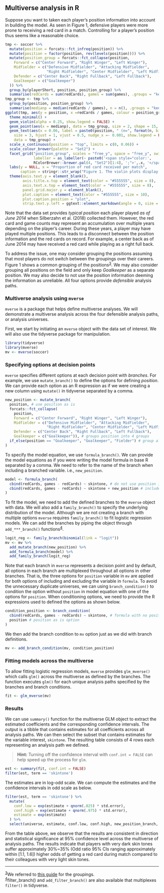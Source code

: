 ## Multiverse analysis in R

Suppose you want to taken each player's position information into account in building the model. As seen in Figure 1, defensive players were more prone to receiving a red card in a match. Controlling for a player's position thus seems like a reasonable choice.

```r
tmp <- soccer %>%
  mutate(position = forcats::fct_infreq(position)) %>%
  mutate(position = factor(position, rev(levels(position)))) %>%
  mutate(position_group = forcats::fct_collapse(position,
    Forward = c("Center Forward", "Right Winger", "Left Winger"),
    Midfielder = c("Defensive Midfielder", "Attacking Midfielder", 
                   "Right Midfielder", "Center Midfielder", "Left Midfielder"),
    Defender = c("Center Back", "Right Fullback", "Left Fullback"),
    Goalkeeper = c("Goalkeeper")
  )) %>%
  group_by(playerShort, position, position_group) %>%
  summarise(redCards = sum(redCards), games = sum(games), .groups = "keep")
tmp_group <- tmp %>%
  group_by(position, position_group) %>%
  summarise(medianp = median(redCards / games), n = n(), .groups = "keep")
ggplot(tmp, aes(y = position, x =redCards / games, colour = position_group)) +
  theme_minimal() +
  geom_violin(alpha = 0.25, show.legend = FALSE) +
  geom_point(aes(x = medianp), data = tmp_group, size = 2, shape = 15, show.legend = FALSE) +
  geom_text(aes(x = 0.06, label = paste0(position, " (n=", format(n, big.mark = ",") , ")")),
    size = 3, hjust = 1, vjust = 0.5, nudge_x =- 0.001, show.legend = FALSE,
    data = tmp_group) +
  scale_x_continuous(position = "top", limits = c(0, 0.06)) +
  scale_colour_brewer(palette = "Set2") +
  facet_grid("position_group", scales = "free_y", space = "free_y", switch = "y",
             labeller = as_labeller(~ paste0('<span style="color:',
             RColorBrewer::brewer.pal(4, "Set2")[1:4], ';">',.x, '</span>'))) +
  labs(y = NULL, x = "Proportion of red card received per match", 
       caption = stringr::str_wrap("Figure 1. The violin plots display the distributions of each player's proportion of red cards received in a game and the squares indicate the median value for each position. They suggest that the likelihood of receiving a red card in a soccer match vary by position.", width = 90)) +
  theme(axis.text.y = element_blank(),
        axis.title.x.top = element_text(color = "#555555", size = 8),
        axis.text.x.top = element_text(color = "#555555", size = 8),
        panel.grid.major.y = element_blank(),
        plot.caption = element_text(color = "#555555", size = 10),
        plot.caption.position = "plot",
        strip.text.y.left = ggtext::element_markdown(angle = 0, size = 10))
```

Note that the data set provides _typical position_ each player played _as of June 2014_ when Silberzahn et al. (2018)  collected them. However, the red card and game counts may represent an accumulation over multiple years depending on the player's career. During these years, a player may have played multiple positions. This leads to a disconnect between the position information and the red cards on record. For example, a center back as of June 2014 may have received a red card while playing as a right full back. 

To address the issue, one may consider grouping the positions assuming that most players do not switch between the groupings over their careers. Figure 1 shows a common grouping of the positions<sup><a href="#note3">3</a></sup>. We may also consider grouping all positions on the field and only keep _Goalkeeper_ as a separate position. We may also decide to not use the position information deeming the information as unreliable. All four options provide _defensible_ analysis paths.

### Multiverse analysis using `mverse`

`mverse` is a package that helps define multiverse analyses. We will demonstrate a multiverse analysis across the four defensible analysis paths, or analysis universes. 

First, we start by initiating an `mverse` object with the data set of interest. We will also use the tidyverse package for manipulation.

```r
library(tidyverse)
library(mverse)
mv <- mverse(soccer) 
```

### Specifying options at decision points

`mverse` specifies different options at each decision point with _branches_. For example, we use `mutate_branch()` to define the options for defining _position_. We can provide each option as an R expression as if we were creating a new column using `mutate()` in tidyverse separated by a comma.

```r
new_position <- mutate_branch(
  position, # use position as is
  forcats::fct_collapse(
    position, 
    Forward = c("Center Forward", "Right Winger", "Left Winger"), 
    Midfielder = c("Defensive Midfielder", "Attacking Midfielder", 
                   "Right Midfielder", "Center Midfielder", "Left Midfielder"), 
    Defender = c("Center Back", "Right Fullback", "Left Fullback"), 
    Goalkeeper = c("Goalkeeper")), # groups position into 4 groups
  if_else(position == "Goalkeeper", "Goalkeeper", "Fielder") # group all fielders
)
```

To specify the model equation, we use `formula_branch()`. We can provide the model equations as if you were writing the model formula in base R separated by a comma. We need to refer to the name of the branch when including a branched variable. i.e., `new_position`.

```r
model <- formula_branch(
  cbind(redCards, games - redCards) ~ skintone, # do not use position information
  cbind(redCards, games - redCards) ~ skintone + new_position # include position variable
)
```

To fit the model, we need to add the defined branches to the `mverse` object with data. We will also add a `family_branch()` to specify the underlying distribution of the model. Although we are not creating a branch with multiple options `mverse` requires `family_branch()` to fit logistic regression models. We can add the branches by piping the object through `add_***_branch()` functions<sup><a href="#note4">4</a></sup>.

```r
logit_reg <- family_branch(binomial(link = "logit"))
mv <- mv %>%
  add_mutate_branch(new_position) %>%
  add_formula_branch(model) %>%
  add_family_branch(logit_reg)
```

Note that each branch in `mverse` represents a decision point and by default, all options in each branch are multiplexed throughout all options in other branches. That is, the three options for `position` variable in `mv` are applied for both options of including and excluding the variable in `formula`. To avoid the unnecessary duplicate universes, we can using `branch_condition()` to condition the option without `position` in model equation with one of the options for `position`. When conditioning options, we need to provide the R expressions used to defined the options as shown below.

```r
condition_position <- branch_condition(
  cbind(redCards, games - redCards) ~ skintone, # formula with no position option
  position # position as is option 
)
```

We then add the branch condition to `mv` option just as we did with branch definitions.

```r
mv <- add_branch_condition(mv, condition_position)
```


### Fitting models across the multiverse

To allow fitting logistic regression models, `mverse` provides `glm_mverse()` which calls `glm()` across the multiverse as defined by the branches. The function executes `glm()` for each unique analysis paths specified by the branches and branch conditions.

```r
fit <- glm_mverse(mv)
```

### Results

We can use `summary()` function for the multiverse GLM object to extract the estimated coefficients and the corresponding confidence intervals. The output is a tibble that contains estimates for all coefficients across all analysis paths. We can then select the subset that contains estimates for the variable interest, `skintone`. The resulting table consists of 4 rows each representing an analysis path we defined. 

> **Hint:** Turning off the confidence interval with `conf.int = FALSE` can help speed up the process for `glm`.

```r
est <- summary(fit, conf.int = FALSE) 
filter(est, term == 'skintone')
```

The estimates are in log-odd scale. We can compute the estimates and the confidence intervals in odd scale as below.

```r
filter(est, term == 'skintone') %>% 
  mutate(
    conf.low = exp(estimate + qnorm(.025) * std.error),
    conf.high = exp(estimate + qnorm(.975) * std.error),
    estimate = exp(estimate)
  ) %>%
  select(universe, estimate, conf.low, conf.high, new_position_branch, model_branch)
```

From the table above, we observe that the results are consistent in direction and statistical significance at 95% confidence level across the multiverse of analysis paths. The results indicate that players with very dark skin tones suffer approximately 30%~35% (Odd ratio 95% CIs ranging approximately within [1.1, 1.6]) higher odds of getting a red card during match compared to their colleagues with very light skin tones. 

```{=html}
<hr />
<footnote id="note3"><sup><a href="#note3">3</a></sup>We referred to <a href="https://yoursoccerhome.com/soccer-positions-a-complete-and-easy-to-understand-guide/" target="_blank">this guide</a> for the groupings.</footnote>
<br /><footnote id="note4"><sup><a href="#note4">4</a></sup><coce>filter_branch()</code> and <code>add_filter_branch()</code> are also available that multiplexes <code>filter()</code> in tidyverse.</footnote>
```
